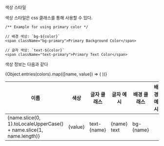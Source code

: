 
<Meta of={ColoredBoxStories} />

<Title>Color</Title>
<Subtitle>색상 스타일</Subtitle>

색상 스타일은 css 클래스를 통해 사용할 수 있다.

```react
/** Example for using primary color */

// 배경 색상: `bg-${color}`
<span className="bg-primary">Primary Background Color</span>

// 글자 색상: `text-${color}`
<span className="text-primary">Primary Text Color</span>
```

색상 정보는 다음과 같다

<table>
  <thead>
    <tr>
      <th scope="col">이름</th>
      <th scope="col">색상</th>
      <th scope="col">글자 클래스</th>
      <th>글자 예시</th>
      <th scope="col">배경 클래스</th>
      <th>배경 예시</th>
    </tr>
  </thead>
  <tbody>
    {Object.entries(colors).map(([name, value]) => (
      <tr key={name}>
        <td>
          {name.slice(0, 1).toLocaleUpperCase() + name.slice(1, name.length)}
        </td>
        <td>{value}</td>
        <td>text-{name}</td>
        <td style={{ color: value, fontWeight: 700 }}>{name} text</td>
        <td>bg-{name}</td>
        <td style={{ backgroundColor: value }} />
      </tr>
    ))}
  </tbody>
</table>
